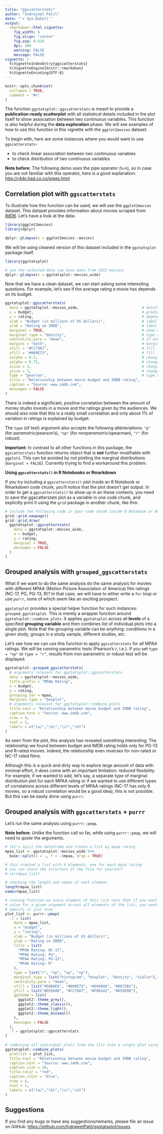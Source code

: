 ---
title: "ggscatterstats"
author: "Indrajeet Patil"
date: "`r Sys.Date()`"
output:
  rmarkdown::html_vignette:
    fig_width: 6
    fig.align: 'center'
    fig.asp: 0.618
    dpi: 300
    warning: FALSE
    message: FALSE
vignette: >
  %\VignetteIndexEntry{ggscatterstats}
  %\VignetteEngine{knitr::rmarkdown}
  %\VignetteEncoding{UTF-8}
---

```{r setup, include = FALSE}
knitr::opts_chunk$set(
  collapse = TRUE,
  comment = "#>"
)
```

The function `ggstatsplot::ggscatterstats` is meant to provide a
**publication-ready scatterplot** with all statistical details included in the
plot itself to show association between two continuous variables. This function
is also helpful during the **data exploration** phase. We will see examples of how
to use this function in this vignette with the `ggplot2movies` dataset.

To begin with, here are some instances where you would want to use
`ggscatterstats`-

  - to check linear association between two continuous variables
  - to check distribution of two continuous variables

**Note before**: The following demo uses the pipe operator (`%>%`), so in case
you are not familiar with this operator, here is a good explanation:
<http://r4ds.had.co.nz/pipes.html>

## Correlation plot with `ggscatterstats`

To illustrate how this function can be used, we will use the `ggplot2movies`
dataset. This dataset provides information about movies scraped from
[IMDB](https://www.imdb.com/). Let's have a look at the data-

```{r ggplot2movies1, warning = FALSE, message = FALSE}
library(ggplot2movies)
library(dplyr)

dplyr::glimpse(x = ggplot2movies::movies)
```

We will be using cleaned version of this dataset included in the `ggstatsplot`
package itself.

```{r ggplot2movies2, warning = FALSE, message = FALSE}
library(ggstatsplot)

# see the selected data (we have data from 1813 movies)
dplyr::glimpse(x = ggstatsplot::movies_wide)
```

Now that we have a clean dataset, we can start asking some interesting
questions. For example, let's see if the average rating a movie has depends on its budget.

```{r ggscatterstats1, warning = FALSE, message = FALSE, fig.height = 6, fig.width = 8}

ggstatsplot::ggscatterstats(
  data = ggstatsplot::movies_wide,                             # dataframe from which variables are to be taken
  x = budget,                                                  # predictor/independent variable 
  y = rating,                                                  # dependent variable
  xlab = "Budget (in millions of US dollars)",                 # label for the x-axis
  ylab = "Rating on IMDB",                                     # label for the y-axis
  marginal = TRUE,                                             # show marginal distribution 
  marginal.type = "density",                                   # type of plot for marginal distribution
  centrality.para = "mean",                                    # if and which type of centrality parameter to be plotted
  margins = "both",                                            # marginal distribution on both axes
  xfill = "#CC79A7",                                           # fill for marginal distributions on the x-axis
  yfill = "#009E73",                                           # fill for marginal distributions on the y-axis
  xalpha = 0.5,                                                # changing transparency for the x-axis marginals
  yalpha = 0.75,                                               # changing transparency for the y-axis marginals
  xsize = 1,                                                   # changing size for the x-axis marginals
  ysize = 1,                                                   # changing size for the y-axis marginals
  type = "pearson",                                            # type of linear association
  title = "Relationship between movie budget and IMDB rating",
  caption = "Source: www.imdb.com",
  messages = FALSE
)
```

There is indeed a significant, positive correlation between the amount of money
studio invests in a movie and the ratings given by the audiences. We should also
note that this is a really small correlation and only about 1% of variation in
ratings is explained by budget.

The `type` (of test) argument also accepts the following abbreviations: `"p"`
(for *parametric*/pearson's), `"np"` (for *nonparametric*/spearman), `"r"` (for
*robust*).

**Important**: 
In contrast to all other functions in this package, the
`ggscatterstats` function returns object that is **not** further modifiable
with `ggplot2`. This can be avoided by not plotting the marginal distributions
(`marginal = FALSE`). Currently trying to find a workaround this problem.

**Using `ggscatterstats()` in R Notebooks or Rmarkdown**

If you try including a `ggscatterstats()` plot inside an R Notebook or
Rmarkdown code chunk, you'll notice that the plot doesn't get output. In
order to get a `ggscatterstats()` to show up in an these contexts, you need
to save the ggscatterstats plot as a variable in one code chunk, and
explicitly print it using the `grid` package in another chunk, like
this:

```{r ggscatterstats2, eval = FALSE}
# include the following code in your code chunk inside R Notebook or Markdown
grid::grid.newpage()
grid::grid.draw(
  ggstatsplot::ggscatterstats(
    data = ggstatsplot::movies_wide,
    x = budget,
    y = rating,
    marginal = TRUE,
    messages = FALSE
  )
)
```

## Grouped analysis with `grouped_ggscatterstats`

What if we want to do the same analysis do the same analysis for movies with
different MPAA (Motion Picture Association of America) film ratings (NC-17, PG,
PG-13, R)? In that case, we will have to either write a `for` loop or use
`purrr`, none of which seem like an exciting prospect.

`ggstatsplot` provides a special helper function for such instances:
`grouped_ggstatsplot`. This is merely a wrapper function around
`ggstatsplot::combine_plots`. It applies `ggstatsplot` across all **levels** of
a specified **grouping variable** and then combines list of individual plots
into a single plot. Note that the grouping variable can be anything: conditions
in a given study, groups in a study sample, different studies, etc. 

Let's see how we can use this function to apply `ggscatterstats` for all MPAA
ratings. We will be running parametric tests (Pearson's *r*, i.e.). If you set
`type = "np"` or `type = "r"`, results from non-parametric or robust test will
be displayed.

```{r grouped1, warning = FALSE, message = FALSE, fig.height = 14, fig.width = 8}
ggstatsplot::grouped_ggscatterstats(
  # arguments relevant for ggstatsplot::ggscatterstats
  data = ggstatsplot::movies_wide,
  title.prefix = "MPAA Rating",
  x = budget,
  y = rating,
  grouping.var = mpaa,
  marginal.type = "boxplot",
  # arguments relevant for ggstatsplot::combine_plots
  title.text = "Relationship between movie budget and IMDB rating",
  caption.text = "Source: www.imdb.com",
  nrow = 4,
  ncol = 1,
  labels = c("(a)","(b)","(c)","(d)")
)
```

As seen from the plot, this analysis has revealed something interesting: The
relationship we found between budget and IMDB rating holds only for PG-13 and
R-rated movies. Indeed, the relationship even reverses for non-rated or NC-17
rated films.

Although this is a quick and dirty way to explore large amount of data with
minimal effort, it does come with an important limitation: reduced flexibility.
For example, if we wanted to add, let's say, a separate type of marginal
distribution plot for each MPAA rating or if we wanted to use different types of
correlations across different levels of MPAA ratings (NC-17 has only 6 movies,
so a robust correlation would be a good idea), this is not possible. But this
can be easily done using `purrr`.

## Grouped analysis with `ggscatterstats` + `purrr`

Let's run the same analysis using `purrr::pmap`.

**Note before**: Unlike the function call so far, while using `purrr::pmap`, we
will need to *quote* the arguments.

```{r grouped2, warning = FALSE, message = FALSE, fig.height = 16, fig.width = 8}
# let's split the dataframe and create a list by mpaa rating
mpaa_list <- ggstatsplot::movies_wide %>%
  base::split(x = ., f = .$mpaa, drop = TRUE)

# this created a list with 4 elements, one for each mpaa rating
# you can check the structure of the file for yourself
# str(mpaa_list)

# checking the length and names of each element
length(mpaa_list)
names(mpaa_list)

# running function on every element of this list note that if you want the same
# value for a given argument across all elements of the list, you need to
# specify it just once
plot_list <- purrr::pmap(
  .l = list(
    data = mpaa_list,
    x = "budget",
    y = "rating",
    xlab = "Budget (in millions of US dollars)",
    ylab = "Rating on IMDB",
    title = list(
      "MPAA Rating: NC-17",
      "MPAA Rating: PG",
      "MPAA Rating: PG-13",
      "MPAA Rating: R"
    ),
    type = list("r", "np", "np", "np"),
    marginal.type = list("histogram", "boxplot", "density", "violin"),
    centrality.para = "mean",
    xfill = list("#56B4E9", "#009E73", "#999999", "#0072B2"),
    yfill = list("#D55E00", "#CC79A7", "#F0E442", "#D55E00"),
    ggtheme = list(
      ggplot2::theme_grey(),
      ggplot2::theme_classic(),
      ggplot2::theme_light(),
      ggplot2::theme_minimal()
    ),
    messages = FALSE
  ),
  .f = ggstatsplot::ggscatterstats
)
  
# combining all individual plots from the list into a single plot using combine_plots function
ggstatsplot::combine_plots(
  plotlist = plot_list,
  title.text = "Relationship between movie budget and IMDB rating",
  caption.text = "Source: www.imdb.com",
  caption.size = 16,
  title.color = "red",
  caption.color = "blue",
  nrow = 4,
  ncol = 1,
  labels = c("(a)","(b)","(c)","(d)")
)
```

## Suggestions

If you find any bugs or have any suggestions/remarks, please file an issue on GitHub: 
<https://github.com/IndrajeetPatil/ggstatsplot/issues>
